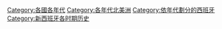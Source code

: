 [[Category:各國各年代|Category:各國各年代]]
[[Category:各年代北美洲|Category:各年代北美洲]]
[[Category:依年代劃分的西班牙|Category:依年代劃分的西班牙]]
[[Category:新西班牙各时期历史|Category:新西班牙各时期历史]]